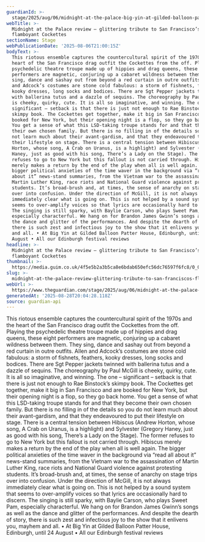 ```yaml
---
guardianId: >-
  stage/2025/aug/06/midnight-at-the-palace-big-yin-at-gilded-balloon-patter-house-edinburgh
webTitle: >-
  Midnight at the Palace review – glittering tribute to San Francisco’s
  flamboyant Cockettes
sectionName: Stage
webPublicationDate: '2025-08-06T21:00:15Z'
bodyText: >-
  This riotous ensemble captures the countercultural spirit of the 1970s and the
  heart of the San Francisco drag outfit the Cockettes from the off. Playing the
  psychedelic theatre troupe made up of hippies and drag queens, these eight
  performers are magnetic, conjuring up a cabaret wildness between them. They
  sing, dance and sashay out from beyond a red curtain in outre outfits. Allen
  and Adcock’s costumes are stone cold fabulous: a storm of fishnets, feathers,
  kooky dresses, long socks and bodices. There are Sgt Pepper jackets twinned
  with ballerina tutus and a dazzle of sequins. The choreography by Paul McGill
  is cheeky, quirky, cute. It is all so imaginative, and winning. The one –
  significant – setback is that there is just not enough to Rae Binstock’s
  skimpy book. The Cockettes get together, make it big in San Francisco and are
  booked for New York, but their opening night is a flop, so they go back home.
  You get a sense of what this LSD-taking troupe stands for and that they become
  their own chosen family. But there is no filling in of the details so you do
  not learn much about their avant-gardism, and that they endeavoured to put
  their lifestyle on stage. There is a central tension between Hibiscus (Andrew
  Horton, whose song, A Crab on Uranus, is a highlight) and Sylvester (Gregory
  Haney, just as good with his song, There’s a Lady on the Stage). The former
  refuses to go to New York but this fallout is not carried through. Hibiscus
  merely makes a return by the end of the play when all is well again. The
  bigger political anxieties of the time waver in the background via “read all
  about it” news-stand summaries, from the Vietnam war to the assassination of
  Martin Luther King, race riots and National Guard violence against protesting
  students. It’s broad-brush and, at times, the sense of anarchy on stage trips
  over into confusion. Under the direction of McGill, it is not always
  immediately clear what is going on. This is not helped by a sound system that
  seems to over-amplify voices so that lyrics are occasionally hard to discern.
  The singing is still sparky, with Baylie Carson, who plays Sweet Pam,
  especially characterful. We hang on for Brandon James Gwinn’s songs as well as
  the dance and glitter of the performances. And despite the dearth of story,
  there is such zest and infectious joy to the show that it enlivens you, mayhem
  and all. • At Big Yin at Gilded Balloon Patter House, Edinburgh, until 24
  August • All our Edinburgh festival reviews
headline: >-
  Midnight at the Palace review – glittering tribute to San Francisco’s
  flamboyant Cockettes
thumbnail: >-
  https://media.guim.co.uk/4f5e5b2a3b5ca8e6bdab650efc56dc76597f6fc8/0_0_6000_4800/500.jpg
slug: >-
  midnight-at-the-palace-review-glittering-tribute-to-san-franciscos-flamboyant-cockettes
webUrl: >-
  https://www.theguardian.com/stage/2025/aug/06/midnight-at-the-palace-big-yin-at-gilded-balloon-patter-house-edinburgh
generatedAt: '2025-08-28T20:04:28.118Z'
source: guardian-api
---
```

This riotous ensemble captures the countercultural spirit of the 1970s and the heart of the San Francisco drag outfit the Cockettes from the off. Playing the psychedelic theatre troupe made up of hippies and drag queens, these eight performers are magnetic, conjuring up a cabaret wildness between them. They sing, dance and sashay out from beyond a red curtain in outre outfits. Allen and Adcock’s costumes are stone cold fabulous: a storm of fishnets, feathers, kooky dresses, long socks and bodices. There are Sgt Pepper jackets twinned with ballerina tutus and a dazzle of sequins. The choreography by Paul McGill is cheeky, quirky, cute. It is all so imaginative, and winning. The one – significant – setback is that there is just not enough to Rae Binstock’s skimpy book. The Cockettes get together, make it big in San Francisco and are booked for New York, but their opening night is a flop, so they go back home. You get a sense of what this LSD-taking troupe stands for and that they become their own chosen family. But there is no filling in of the details so you do not learn much about their avant-gardism, and that they endeavoured to put their lifestyle on stage. There is a central tension between Hibiscus (Andrew Horton, whose song, A Crab on Uranus, is a highlight) and Sylvester (Gregory Haney, just as good with his song, There’s a Lady on the Stage). The former refuses to go to New York but this fallout is not carried through. Hibiscus merely makes a return by the end of the play when all is well again. The bigger political anxieties of the time waver in the background via “read all about it” news-stand summaries, from the Vietnam war to the assassination of Martin Luther King, race riots and National Guard violence against protesting students. It’s broad-brush and, at times, the sense of anarchy on stage trips over into confusion. Under the direction of McGill, it is not always immediately clear what is going on. This is not helped by a sound system that seems to over-amplify voices so that lyrics are occasionally hard to discern. The singing is still sparky, with Baylie Carson, who plays Sweet Pam, especially characterful. We hang on for Brandon James Gwinn’s songs as well as the dance and glitter of the performances. And despite the dearth of story, there is such zest and infectious joy to the show that it enlivens you, mayhem and all. • At Big Yin at Gilded Balloon Patter House, Edinburgh, until 24 August • All our Edinburgh festival reviews
